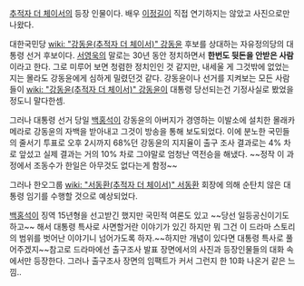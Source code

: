 [[추적자 더 체이서]]의 등장 인물이다. 배우 [[이정길]]이 직접 연기하지는 않았고 사진으로만 나왔다.

대한국민당 [[wiki: "강동윤(추적자 더 체이서)" 강동윤]] 후보를 상대하는 자유정의당의 대통령 선거 후보이다. [[서영욱]]의 말로는 30년 동안 정치하면서 '''한번도 뒷돈을 안받은 사람'''이라고 한다. 그로 미루어 보면 청렴한 정치인인 것 같지만, 내세울 게 그것밖에 없었는지는 몰라도 강동윤에게 심하게 밀렸던것 같다. 강동윤이나 선거를 지켜보는 모든 사람들이 [[wiki: "강동윤(추적자 더 체이서)" 강동윤]]이 대통령 당선되는건 기정사실로 봤었을 정도니 말다한셈. 

그러나 대통령 선거 당일 [[백홍석]]이 강동윤의 아버지가 경영하는 이발소에 설치한 몰래카메라로 강동윤의 자백을 받아내고 그것이 방송을 통해 보도되었다. 이에 분노한 국민들의 줄서기 투표로 오후 2시까지 68%던 강동윤의 지지율이 출구 조사 결과로는 4% 차로 앞섰고 실제 결과는 거의 10% 차로 그야말로 엄청난 역전승을 해냈다. ~~정작 이 과정에서 조동수가 한일은 아무것도 없다는게 함정~~

그러나 한오그룹 [[wiki: "서동환(추적자 더 체이서)" 서동환]] 회장에 의해 순탄치 않은 대통령 임기를 수행할 것으로 예상되었다. 

[[백홍석]]이 징역 15년형을 선고받긴 했지만 국민적 여론도 있고 ~~당선 일등공신이기도 하고~~ 해서 대통령 특사로 사면할거란 이야기가 있긴 하지만 뭐 그건 이 드라마 스토리의 범위를 벗어난 이야기니 넘어가도록 하자.~~하지만 개념이 있다면 대통령 특사로 풀어주겠지~~참고로 드라마에선 출구조사 발표 장면에서의 사진과 등장인물들의 대화 속에서만 등장한다. 그러나 출구조사 장면의 임팩트가 커서 그런지 한 10화 나온거 같은 느낌..
